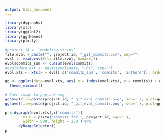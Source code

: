```yaml
---
output: html_document
---
```


```r
library(dygraphs)
library(xts)
library(ggplot2)
library(ggthemes)
library(plotly)

#project.id <- 'modeling.sirius'
file.evol = paste("", project.id, "_git_commits.csv", sep="")
evol <- read.csv(file=file.evol, header=T)
evol$commits_sum <- cumsum(evol$commits)
#evol$date_ext <- paste(evol$date, "-01", sep="")
evol.xts <- xts(x = evol[,c('commits_sum', 'commits', 'authors')], order.by=as.POSIXct(as.character(evol[,c('date')]), format="%Y-%m-%d"))

gg <- ggplot(data=evol.xts, aes( x = index(evol.xts), y = commits)) + geom_line()+
  theme_minimal()

# Save image to png and svg
ggsave(file=paste(project.id, "_git_evol_commits.svg", sep=''), plot=gg, width=10, height=8)
ggsave(file=paste(project.id, "_git_evol_commits.png", sep=''), plot=gg, width=10, height=8)

p <-dygraph(evol.xts[,c('commits')],
        main = paste('Commits for ', project.id, sep=''),
        width = 800, height = 250 ) %>%
      dyRangeSelector()
p
```

